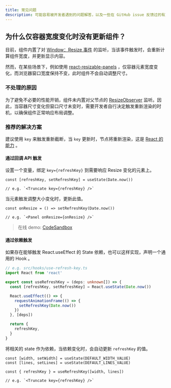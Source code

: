 ```yaml
---
title: 常见问题
description: 可能容易被开发者遇到的问题解答，以及一些在 GitHub issue 反馈过的有意思的问题。
---
```



## 为什么仅容器宽度变化时没有更新组件？

<AppliesTo client:only="react" lang="zh" />
<RelatedIssues client:only="react" lang="zh" issues={[18]} />

目前，组件内置了对 [Window：Resize 事件](https://developer.mozilla.org/zh-CN/docs/Web/API/Window/resize_event) 的监听，当该事件触发时，会重新计算组件宽度，并更新显示内容。

然而，在某些场景下，例如使用 [react-resizable-panels](https://github.com/bvaughn/react-resizable-panels) ，仅容器元素宽度变化，而浏览器窗口宽度保持不变，此时组件不会自动调整尺寸。

### 不处理的原因

为了避免不必要的性能开销，组件未内置对父节点的 [ResizeObserver](https://developer.mozilla.org/zh-CN/docs/Web/API/ResizeObserver) 监听。因此，当容器尺寸变化但窗口尺寸未变时，需要开发者自行决定触发重新渲染的时机，以确保组件正常响应布局调整。

### 推荐的解决方案

建议使用 `key` 来触发重新截断，当 `key` 更新时，节点将重新渲染，这是 [React 的能力](https://zh-hans.react.dev/reference/react/useState#resetting-state-with-a-key) 。

#### 通过回调 API 触发

设置一个变量，绑定 `key={refreshKey}` 到需要响应 Resize 变化的元素上。

```tsx
const [refreshKey, setRefreshKey] = useState(Date.now())

// e.g. `<Truncate key={refreshKey} />`
```

当元素触发调整大小变化时，更新此值。

```tsx
const onResize = () => setRefreshKey(Date.now())

// e.g. `<Panel onResize={onResize} />`
```

> 在线 demo: [CodeSandbox](https://codesandbox.io/p/sandbox/react-resizable-panels-forked-tjt38f?file=%2Fsrc%2FApp.js)

#### 通过依赖触发

如果存在能够触发 React.useEffect 的 State 依赖，也可以这样实现，声明一个通用的 Hook 。

```ts
// e.g. src/hooks/use-refresh-key.ts
import React from 'react'

export const useRefreshKey = (deps: unknown[]) => {
  const [refreshKey, setRefreshKey] = React.useState(Date.now())

  React.useEffect(() => {
    requestAnimationFrame(() => {
      setRefreshKey(Date.now())
    })
  }, [deps])

  return {
    refreshKey,
  }
}
```

将相关的 state 作为依赖，当依赖变化时，会自动更新 `refreshKey` 的值。

```tsx
const [width, setWidth] = useState(DEFAULT_WIDTH_VALUE)
const [lines, setLines] = useState(DEFAULT_LINES_VALUE)

const { refreshKey } = useRefreshKey([width, lines])

// e.g. `<Truncate key={refreshKey} />`
```
